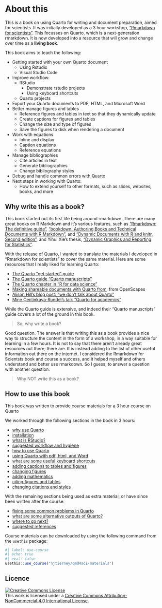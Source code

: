 # About this {-}

This is a book on using Quarto for writing and document preparation, aimed for scientists. It was initially developed as a 3 hour workshop, ["Rmarkdown for scientists"](https://rmd4sci.njtierney.com/). This focusses on Quarto, which is a next-generation rmarkdown. It is now developed into a resource that will grow and change over time as a **living book**.

This book aims to teach the following:

- Getting started with your own Quarto document
  - Using Rstudio
  - Visual Studio Code
- Improve workflow:
  - RStudio
    - Demonstrate rstudio projects
    - Using keyboard shortcuts
  - Quarto projects
- Export your Quarto documents to PDF, HTML, and Microsoft Word
- Better manage figures and tables
    - Reference figures and tables in text so that they dynamically update
    - Create captions for figures and tables
    - Change the size and type of figures
    - Save the figures to disk when rendering a document
- Work with equations
    - Inline and display
    - Caption equations
    - Reference equations
- Manage bibliographies
  - Cite articles in text
  - Generate bibliographies
  - Change bibliography styles
- Debug and handle common errors with Quarto
- Next steps in working with Quarto:
  - How to extend yourself to other formats, such as slides, websites, books, and more

## Why write this as a book?

This book started out its first life being around rmarkdown. There are many great books on R Markdown and it's various features, such as ["Rmarkdown: The definitive guide"](https://bookdown.org/yihui/rmarkdown/), ["bookdown: Authoring Books and Technical Documents with R Markdown"](https://bookdown.org/yihui/bookdown/), and ["Dynamic Documents with R and knitr, Second edition"](https://www.crcpress.com/Dynamic-Documents-with-R-and-knitr/Xie/p/book/9781498716963), and Yihui Xie's thesis, ["Dynamic Graphics and Reporting for Statistics"](https://lib.dr.iastate.edu/etd/13518/).

With the [release of Quarto](https://posit.co/blog/announcing-quarto-a-new-scientific-and-technical-publishing-system/), I wanted to translate the materials I developed in "Rmarkdown for scientists" to cover the same material. Here are some resources that I really liked for learning Quarto:

- [The Quarto "get started" guide](https://quarto.org/docs/get-started/hello/rstudio.html)
- [The Quarto guide "Quarto manuscripts"](https://quarto.org/docs/manuscripts/)
- [The Quarto chapter in "R for data science"](https://r4ds.hadley.nz/quarto)
- [Making shareable documents with Quarto from](https://openscapes.github.io/quarto-website-tutorial/), from OpenScapes
- [Alison Hill's blog post: "we don't talk about Quarto"](https://www.apreshill.com/blog/2022-04-we-dont-talk-about-quarto/)
- [Mine Çentinkaya-Rundel's talk "Quarto for academics"](https://quarto.org/docs/blog/posts/2023-05-22-quarto-for-academics/)

While the Quarto guide is extensive, and indeed their "Quarto manuscripts" guide covers a lot of the ground in this book. 

> So, why write a book?

Good question. The answer is that writing this as a book provides a nice way to structure the content in the form of a workshop, in a way suitable for learning in a few hours. It is not to say that there aren't already great resources out there; there are. It is instead adding to the list of other useful information out there on the internet. I considered the Rmarkdown for Scientsts book and course a success, and it helped myself and others understand and better use rmarkdown. So I guess, to answer a question with another question:

> Why NOT write this as a book?

## How to use this book

This book was written to provide course materials for a 3 hour course on Quarto

We worked through the following sections in the book in 3 hours:

- [why use Quarto](why-qmd)
- [installation](installation)
- [what is RStudio?](rstudio)
- [suggested workflow and hygiene](workflow)
- [how to use Quarto](using-qmd)
- [using Quarto with pdf, html, and Word](pdf-html-word)
- [what are some useful keyboard shortcuts](keyboard-shortcuts)
- [adding captions to tables and figures](figures-tables-captions)
- [changing figures](changing-figures)
- [adding mathematics](math)
- [citing figures and tables](cite-fig-tab-sec)
- [changing citations and styles](citations-and-styles)

With the remaining sections being used as extra material, or have since been written after the course:

- [fixing some common problems in Quarto](common-problems)
- [what are some alternative outputs of Quarto?](alternative-outputs-and-exts)
- [where to go next?](next-steps)
- [suggested references](references)

Course materials can be downloaded by using the following command from the `usethis` package:

```r
#| label: use-course
#| echo: true
#| eval: false
usethis::use_course("njtierney/qmd4sci-materials")
```

<!-- ## Where has this course been taught? -->

<!-- The Quarto for scientists for course has been taught at the following locations: -->

<!-- - 2024 -->
<!--   - Online -->

## Licence

<a rel="license" href="http://creativecommons.org/licenses/by-nc/4.0/"><img alt="Creative Commons License" style="border-width:0" src="https://i.creativecommons.org/l/by-nc/4.0/88x31.png" /></a><br />This work is licensed under a <a rel="license" href="http://creativecommons.org/licenses/by-nc/4.0/">Creative Commons Attribution-NonCommercial 4.0 International License</a>.
